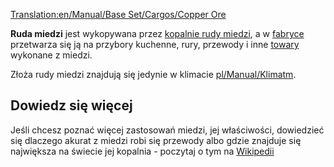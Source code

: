 [[Translation:en/Manual/Base Set/Cargos/Copper Ore]]

{{pl/Manual/Base Set/Cargos/Ładunek|name=Ruda miedzi
|image=en/Manual/Base Set/Copperoremine.png
|produced=[[pl/Manual/Base Set/Industries/Kopalnia rudy miedzi|Kopalnia rudy miedzi]]
|accepted=[[pl/Manual/Base Set/Industries/Fabryka|Fabryka]]
}}
'''Ruda miedzi''' jest wykopywana przez [[pl/Manual/Base Set/Industries/Kopalnia rudy miedzi|kopalnie rudy miedzi]], a w [[pl/Manual/Base Set/Industries/Fabryka|fabryce]] przetwarza się ją na przybory kuchenne, rury, przewody i inne [[pl/Manual/Base Set/Cargos/Towary|towary]] wykonane z miedzi.

Złoża rudy miedzi znajdują się jedynie w klimacie [[pl/Manual/Klimat]]m.

==Dowiedz się więcej==
Jeśli chcesz poznać więcej zastosowań miedzi, jej właściwości, dowiedzieć się dlaczego akurat z miedzi robi się przewody albo gdzie znajduje się największa na świecie jej kopalnia - poczytaj o tym na [https://pl.wikipedia.org/wiki/Mied%C5%BA Wikipedii]

{{pl/Manual/Navbox Ładunek}}